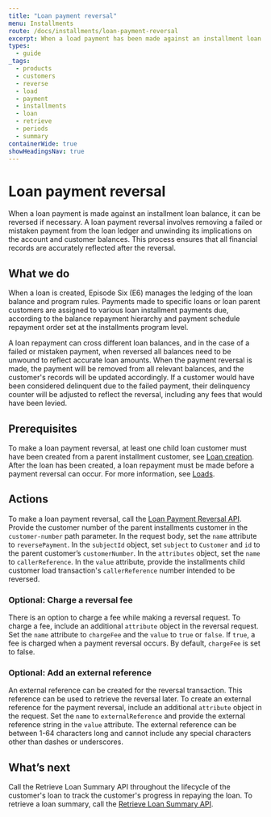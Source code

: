 ```yaml
---
title: "Loan payment reversal"
menu: Installments
route: /docs/installments/loan-payment-reversal
excerpt: When a load payment has been made against an installment loan balance, that payment can also be reversed.
types: 
  - guide
_tags:
  - products
  - customers
  - reverse
  - load
  - payment
  - installments
  - loan
  - retrieve
  - periods
  - summary
containerWide: true
showHeadingsNav: true
---
```



# Loan payment reversal

When a loan payment is made against an installment loan balance, it can be reversed if necessary. A loan payment reversal involves removing a failed or mistaken payment from the loan ledger and unwinding its implications on the account and customer balances. This process ensures that all financial records are accurately reflected after the reversal.

## What we do

When a loan is created, Episode Six (E6) manages the ledging of the loan balance and program rules. Payments made to specific loans or loan parent customers are assigned to various loan installment payments due, according to the balance repayment hierarchy and payment schedule repayment order set at the installments program level.

A loan repayment can cross different loan balances, and in the case of a failed or mistaken payment, when reversed all balances need to be unwound to reflect accurate loan amounts. When the payment reversal is made, the payment will be removed from all relevant balances, and the customer's records will be updated accordingly. If a customer would have been considered delinquent due to the failed payment, their delinquency counter will be adjusted to reflect the reversal, including any fees that would have been levied.

## Prerequisites

To make a loan payment reversal, at least one child loan customer must have been created from a parent installment customer, see [Loan creation](/docs/installments/loan-creation). After the loan has been created, a loan repayment must be made before a payment reversal can occur. For more information, see [Loads](/docs/payments/account-funding). 

## Actions

To make a loan payment reversal, call the [Loan Payment Reversal API](/tech-specs/installments/installments-customers/api?#operation/loanPaymentReversal). Provide the customer number of the parent installments customer in the `customer-number` path parameter. In the request body, set the `name` attribute to `reversePayment`. In the `subjectId` object, set `subject` to `Customer` and `id` to the parent customer’s `customerNumber`. In the `attributes` object, set the `name` to `callerReference`. In the `value` attribute, provide the installments child customer load transaction's `callerReference` number intended to be reversed.
  
### Optional: Charge a reversal fee

There is an option to charge a fee while making a reversal request. To charge a fee, include an additional `attribute` object in the reversal request. Set the `name` attribute to `chargeFee` and the `value` to `true` or `false`. If `true`, a fee is charged when a payment reversal occurs. By default, `chargeFee` is set to false.

### Optional: Add an external reference

An external reference can be created for the reversal transaction. This reference can be used to retrieve the reversal later. To create an external reference for the payment reversal, include an additional `attribute` object in the request. Set the `name` to `externalReference` and provide the external reference string in the `value` attribute. The external reference can be between 1-64 characters long and cannot include any special characters other than dashes or underscores.

## What’s next

Call the Retrieve Loan Summary API throughout the lifecycle of the customer's loan to track the customer's progress in repaying the loan. To retrieve a loan summary, call the [Retrieve Loan Summary API](/tech-specs/installments/installments-customers/api?#operation/retrieveLoanSummary).